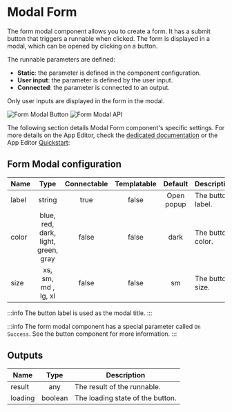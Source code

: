 

# Modal Form

The form modal component allows you to create a form. It has a submit button that triggers a runnable when clicked. The form is displayed in a modal, which can be opened by clicking on a button.

The runnable parameters are defined:

- **Static**: the parameter is defined in the component configuration.
- **User input**: the parameter is defined by the user input.
- **Connected**: the parameter is connected to an output.

Only user inputs are displayed in the form in the modal.

![Form Modal Button](../../assets/apps/4_app_component_library/form-modal-button.png.webp)
![Form Modal API](../../assets/apps/4_app_component_library/form-modal.png.webp)

The following section details Modal Form component's specific settings. For more details on the App Editor, check the [dedicated documentation](../0_app_editor/index.mdx) or the App Editor [Quickstart](../../getting_started/7_apps_quickstart/index.mdx):

<div class="grid grid-cols-2 gap-6 mb-4">
    <DocCard
        color="orange"
        title="App Editor Documentation"
        description="The app editor is a low-code builder to create apps with components, create interactions with runnables (scripts & flows), and configure the app settings."
        href="/docs/apps/app_editor"
    />
    <DocCard
        color="orange"
        title="Apps Quickstart"
        description="Learn how to build your first app in a matter of minutes."
        href="/docs/getting_started/apps_quickstart"
    />
</div>

## Form Modal configuration

| Name  |                Type                 | Connectable | Templatable |  Default   | Description       |
| ----- | :---------------------------------: | :---------: | :---------: | :--------: | ----------------- |
| label |               string                |    true     |    false    | Open popup | The button label. |
| color | blue, red, dark, light, green, gray |    false    |    false    |    dark    | The button color. |
| size  |         xs, sm, md , lg, xl         |    false    |    false    |     sm     | The button size.  |

:::info
The button label is used as the modal title.
:::

:::info
The form modal component has a special parameter called `On Success`. See the button component for more information.
:::

## Outputs

| Name    |  Type   | Description                      |
| ------- | :-----: | -------------------------------- |
| result  |   any   | The result of the runnable.      |
| loading | boolean | The loading state of the button. |
